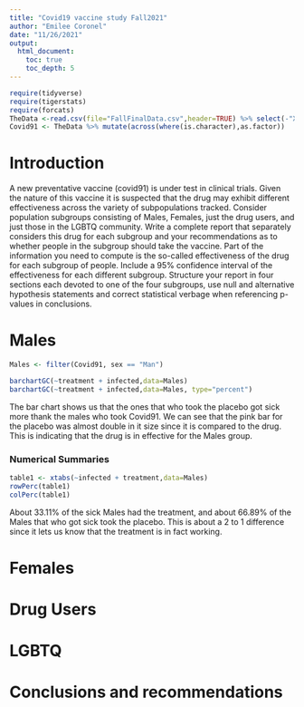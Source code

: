 ```yaml
---
title: "Covid19 vaccine study Fall2021"
author: "Emilee Coronel"
date: "11/26/2021"
output: 
  html_document:
    toc: true
    toc_depth: 5
---
```



```r
require(tidyverse)
require(tigerstats)
require(forcats)
TheData <-read.csv(file="FallFinalData.csv",header=TRUE) %>% select(-"X.1", -"X")
Covid91 <- TheData %>% mutate(across(where(is.character),as.factor)) 
```

# Introduction

A new  preventative vaccine (covid91) is under test in clinical trials. Given the nature of this vaccine it is suspected that the drug may exhibit different effectiveness across the variety of subpopulations tracked. Consider population subgroups consisting of Males, Females, just the drug users, and just those in the LGBTQ community. Write a complete report that separately considers this drug for each subgroup and your recommendations as to whether people in the subgroup should take the vaccine. Part of the information you need to compute is the so-called effectiveness of the drug for each subgroup of people. Include a 95% confidence interval of the effectiveness for each different subgroup. Structure your report in four sections each devoted to one of the four subgroups, use null and alternative hypothesis statements and correct statistical verbage when referencing p-values in conclusions.

# Males

```r
Males <- filter(Covid91, sex == "Man")
```


```r
barchartGC(~treatment + infected,data=Males)
barchartGC(~treatment + infected,data=Males, type="percent")
```

The bar chart shows us that the ones that who took the placebo got sick more thank the males who took Covid91. We can see that the pink bar for the placebo was almost double in it size since it is compared to the drug. This is indicating that the drug is in effective for the Males group. 

### Numerical Summaries
```r
table1 <- xtabs(~infected + treatment,data=Males)
rowPerc(table1)
colPerc(table1)
```

About 33.11% of the sick Males had the treatment, and about 66.89% of the Males that who got sick took the placebo. This is about a 2 to 1 difference since it lets us know that the treatment is in fact working. 

# Females

# Drug Users

# LGBTQ

# Conclusions and recommendations

